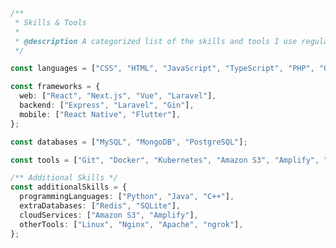 ```ts
/**
 * Skills & Tools
 *
 * @description A categorized list of the skills and tools I use regularly.
 */

const languages = ["CSS", "HTML", "JavaScript", "TypeScript", "PHP", "Go"];

const frameworks = {
  web: ["React", "Next.js", "Vue", "Laravel"],
  backend: ["Express", "Laravel", "Gin"],
  mobile: ["React Native", "Flutter"],
};

const databases = ["MySQL", "MongoDB", "PostgreSQL"];

const tools = ["Git", "Docker", "Kubernetes", "Amazon S3", "Amplify", "ngrok"];

/** Additional Skills */
const additionalSkills = {
  programmingLanguages: ["Python", "Java", "C++"],
  extraDatabases: ["Redis", "SQLite"],
  cloudServices: ["Amazon S3", "Amplify"],
  otherTools: ["Linux", "Nginx", "Apache", "ngrok"],
};
```
